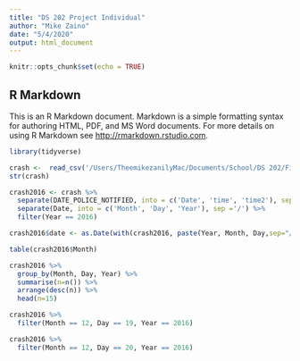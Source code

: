 ```yaml
---
title: "DS 202 Project Individual"
author: "Mike Zaino"
date: "5/4/2020"
output: html_document
---
```


```r
knitr::opts_chunk$set(echo = TRUE)
```

## R Markdown

This is an R Markdown document. Markdown is a simple formatting syntax for authoring HTML, PDF, and MS Word documents. For more details on using R Markdown see <http://rmarkdown.rstudio.com>.


```r
library(tidyverse)

crash <-  read_csv('/Users/TheemikezanilyMac/Documents/School/DS 202/Final Project/ds202_project/traffic-crashes-crashes-1.csv')
str(crash)
```

```r
crash2016 <- crash %>% 
  separate(DATE_POLICE_NOTIFIED, into = c('Date', 'time', 'time2'), sep = ' ') %>% 
  separate(Date, into = c('Month', 'Day', 'Year'), sep ='/') %>% 
  filter(Year == 2016)

crash2016$date <- as.Date(with(crash2016, paste(Year, Month, Day,sep="/")), "%Y/%m/%d")

table(crash2016$Month)
```

```r
crash2016 %>% 
  group_by(Month, Day, Year) %>% 
  summarise(n=n()) %>% 
  arrange(desc(n)) %>% 
  head(n=15)

crash2016 %>% 
  filter(Month == 12, Day == 19, Year == 2016)

crash2016 %>% 
  filter(Month == 12, Day == 20, Year == 2016)
```


